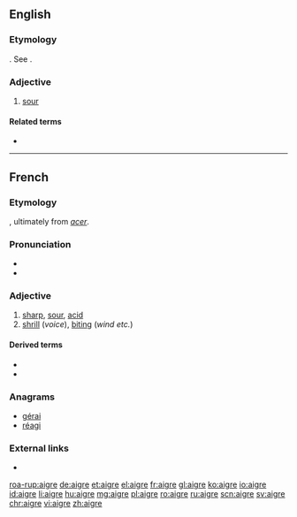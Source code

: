 ==English==

===Etymology===
{{etyl|fr|en}}. See {{m|en|eager}}.

===Adjective===
{{en-adj}}

# {{label|en|obsolete}} [[sour]]
#: {{rfquotek|Shakespeare}}

====Related terms====
* {{l|en|vinegar}}

{{Webster 1913}}

----

==French==

===Etymology===
{{etyl|fro|fr}}, ultimately from {{etyl|la|fr}} ''[[acer]]''.

===Pronunciation===
* {{IPA|/ɛɡʁ/|lang=fr}}
* {{audio|Fr-aigre.ogg|Audio|lang=fr}}

===Adjective===
{{fr-adj|mf}}

# [[sharp]], [[sour]], [[acid]]
# [[shrill]] (''voice''), [[biting]] (''wind etc.'')

====Derived terms====
* {{l|fr|aigreur}}
* {{l|fr|aigrir}}

===Anagrams===
* [[gérai#French|gérai]]
* [[réagi#French|réagi]]

===External links===
* {{R:TLFi}}

[[roa-rup:aigre]]
[[de:aigre]]
[[et:aigre]]
[[el:aigre]]
[[fr:aigre]]
[[gl:aigre]]
[[ko:aigre]]
[[io:aigre]]
[[id:aigre]]
[[li:aigre]]
[[hu:aigre]]
[[mg:aigre]]
[[pl:aigre]]
[[ro:aigre]]
[[ru:aigre]]
[[scn:aigre]]
[[sv:aigre]]
[[chr:aigre]]
[[vi:aigre]]
[[zh:aigre]]